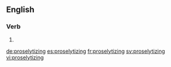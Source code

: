 ==English==

===Verb===
{{head|en}}

# {{present participle of|proselytize|lang=en}}

[[de:proselytizing]]
[[es:proselytizing]]
[[fr:proselytizing]]
[[sv:proselytizing]]
[[vi:proselytizing]]